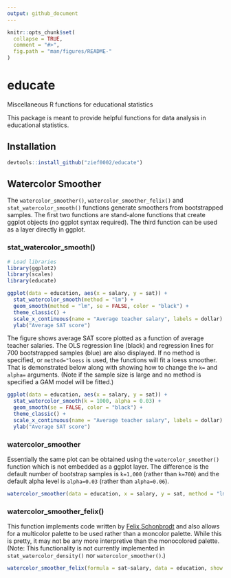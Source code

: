 ```yaml
---
output: github_document
---
```



<!-- README.md is generated from README.Rmd. Please edit that file -->

```r
knitr::opts_chunk$set(
  collapse = TRUE,
  comment = "#>",
  fig.path = "man/figures/README-"
)
```

# educate

Miscellaneous R functions for educational statistics

This package is meant to provide helpful functions for data analysis in educational statistics.

## Installation

```r
devtools::install_github("zief0002/educate")
```

## Watercolor Smoother {#wc-smoother}

The `watercolor_smoother()`, `watercolor_smoother_felix()` and `stat_watercolor_smooth()` functions generate smoothers from bootstrapped samples. The first two functions are stand-alone functions that create ggplot objects (no ggplot syntax required). The third function can be used as a layer directly in ggplot. 

### stat_watercolor_smooth()

```r
# Load libraries
library(ggplot2)
library(scales)
library(educate)

ggplot(data = education, aes(x = salary, y = sat)) +
  stat_watercolor_smooth(method = "lm") +
  geom_smooth(method = "lm", se = FALSE, color = "black") +
  theme_classic() +
  scale_x_continuous(name = "Average teacher salary", labels = dollar) +
  ylab("Average SAT score")
```

The figure shows average SAT score plotted as a function of average teacher salaries. The OLS regression line (black) and regression lines for 700 bootstrapped samples (blue) are also displayed. If no method is specified, or `method="loess` is used, the functions will fit a loess smoother. That is demonstrated below along with showing how to change the `k=` and `alpha=` arguments. (Note if the sample size is large and no method is specified a GAM model will be fitted.)

```r
ggplot(data = education, aes(x = salary, y = sat)) +
  stat_watercolor_smooth(k = 1000, alpha = 0.03) +
  geom_smooth(se = FALSE, color = "black") +
  theme_classic() +
  scale_x_continuous(name = "Average teacher salary", labels = dollar) +
  ylab("Average SAT score")
```

### watercolor_smoother

Essentially the same plot can be obtained using the `watercolor_smoother()` function which is not embedded as a ggplot layer. The difference is the default number of bootstrap samples is `k=1,000` (rather than `k=700`) and the default alpha level is `alpha=0.03` (rather than `alpha=0.06`).

```r
watercolor_smoother(data = education, x = salary, y = sat, method = "lm")
```

### watercolor_smoother_felix()

This function implements code written by [Felix Schonbrodt ](https://www.nicebread.de/visually-weighted-watercolor-plots-new-variants-please-vote/) and also allows for a multicolor palette to be used rather than a moncolor palette. While this is pretty, it may not be any more interpretive than the monocolored palette. (Note: This functionality is not currently implemented in `stat_watercolor_density()` nor `watercolor_smoother()`.)

```r
watercolor_smoother_felix(formula = sat~salary, data = education, show.points = TRUE)
```



### 
